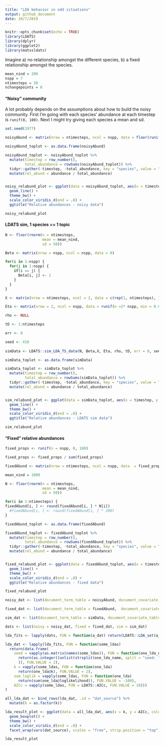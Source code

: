 ```yaml
---
title: "LDA behavior in odd situations"
output: github_document
date: 10/7/2019
---
```


```r
knitr::opts_chunk$set(echo = TRUE)
library(LDATS)
library(dplyr)
library(ggplot2)
library(matssldats)
```

Imagine a) no relationship amongst the different species, b) a fixed relationship amongst the species. 

```r
mean_nind = 200
nspp = 7
ntimesteps = 30
nchangepoints = 0
```

#### "Noisy" community

A lot probably depends on the assumptions about how to build the noisy community. First I'm going with each species' abundance at each timestep is `runif(0, 100)`. Next I might try giving each species a mean and sd. 

```r

set.seed(1977)

noisyAbund <- matrix(nrow = ntimesteps, ncol = nspp, data = floor(runif(ntimesteps * nspp, 0, 100)))

```

```r

noisyAbund_toplot <- as.data.frame(noisyAbund)

noisyAbund_toplot <- noisyAbund_toplot %>%
  mutate(timestep = row_number(), 
         total_abundance = rowSums(noisyAbund_toplot)) %>%
  tidyr::gather(-timestep, -total_abundance, key = "species", value = "abundance") %>%
  mutate(rel_abund = abundance / total_abundance)


noisy_relabund_plot <- ggplot(data = noisyAbund_toplot, aes(x = timestep, y = rel_abund, color = species)) +
  geom_line() +
  theme_bw() +
  scale_color_viridis_d(end = .8) +
  ggtitle("Relative abundances - noisy data")

noisy_relabund_plot

```

#### LDATS sim, 1 species == 1 topic 
```r

N <- floor(rnorm(n = ntimesteps,
                 mean = mean_nind,
                 sd = 50))

Beta <- matrix(nrow = nspp, ncol = nspp, data = 0)

for(i in 1:nspp) {
  for(j in 1:nspp) {
    if(i == j) {
      Beta[i, j] <- 1
    }
  }
}

X <- matrix(nrow = ntimesteps, ncol = 2, data = c(rep(1, ntimesteps), 1:ntimesteps))

Eta <- matrix(nrow = 2, ncol = nspp, data = runif(n =2* nspp, min = 0.0000001, max = 1.5))

rho <- NULL

tD <- 1:ntimesteps

err <- 0

seed <- 410
    
simData <- LDATS::sim_LDA_TS_data(N, Beta,X, Eta, rho, tD, err = 0, seed)

simData_toplot <- as.data.frame(simData)

simData_toplot <- simData_toplot %>%
  mutate(timestep = row_number(), 
         total_abundance = rowSums(simData_toplot)) %>%
  tidyr::gather(-timestep, -total_abundance, key = "species", value = "abundance") %>%
  mutate(rel_abund = abundance / total_abundance)


sim_relabund_plot <- ggplot(data = simData_toplot, aes(x = timestep, y = rel_abund, color = species)) +
  geom_line() +
  theme_bw() +
  scale_color_viridis_d(end = .8) +
  ggtitle("Relative abundances - LDATS sim data")

sim_relabund_plot

```

#### "Fixed" relative abundances

```r

fixed_props <- runif(n = nspp, 0, 100)

fixed_props <- fixed_props / sum(fixed_props)

fixedAbund <- matrix(nrow = ntimesteps, ncol = nspp, data  = fixed_props, byrow = TRUE)

mean_nind = 1000

N <- floor(rnorm(n = ntimesteps,
                 mean = mean_nind,
                 sd = 50))

for(i in 1:ntimesteps) {
fixedAbund[i, ] <- round(fixedAbund[i, ] * N[i])
  #fixedAbund[i, ] <- round(fixedAbund[i, ] * 200)
}

fixedAbund_toplot <- as.data.frame(fixedAbund)

fixedAbund_toplot <- fixedAbund_toplot %>%
  mutate(timestep = row_number(), 
         total_abundance = rowSums(fixedAbund_toplot)) %>%
  tidyr::gather(-timestep, -total_abundance, key = "species", value = "abundance") %>%
  mutate(rel_abund = abundance / total_abundance)


fixed_relabund_plot <- ggplot(data = fixedAbund_toplot, aes(x = timestep, y = rel_abund, color = species)) +
  geom_line() +
  theme_bw() +
  scale_color_viridis_d(end = .8) +
  ggtitle("Relative abundances - fixed data")

fixed_relabund_plot


```

```r

noisy_dat <- list(document_term_table = noisyAbund, document_covariate_table = data.frame(timestep = 1:ntimesteps))

fixed_dat <- list(document_term_table = fixedAbund,  document_covariate_table = data.frame(timestep = 1:ntimesteps))

sim_dat <- list(document_term_table = simData, document_covariate_table = data.frame(timestep = 1:ntimesteps))

dats <- list(noisy = noisy_dat, fixed = fixed_dat, sim = sim_dat)

```

```r

lda_fits <- lapply(dats, FUN = function(a_dat) return(LDATS::LDA_set(a_dat$document_term_table, topics = c(2:nspp), nseeds = 100, control = list(quiet = TRUE))))

lda_dat <- lapply(lda_fits, FUN = function(some_ldas)
  return(data.frame(
    seed = vapply(as.matrix(names(some_ldas)), FUN = function(one_lda_name)
      return(as.integer((unlist(strsplit(one_lda_name, split = "seed: ")[[1]][[2]]))
      )), FUN.VALUE = 2),
    k = vapply(some_ldas, FUN = function(one_lda)
      return(one_lda@k), FUN.VALUE = 2),
    sum_loglik = vapply(some_ldas, FUN = function(one_lda)
      return(sum(one_lda@loglikelihood)), FUN.VALUE = -100),
    AICc = vapply(some_ldas, FUN = LDATS::AICc, FUN.VALUE = 10)))
)

all_lda_dat <- bind_rows(lda_dat, .id = "dat_source") %>%
  mutate(k = as.factor(k))


```

```r

lda_result_plot <- ggplot(data = all_lda_dat, aes(x = k, y = AICc, color = k)) +
  geom_boxplot() +
  theme_bw() +
  scale_color_viridis_d(end = .8) +
  facet_wrap(vars(dat_source), scales = "free", strip.position = "top") 

lda_result_plot

```